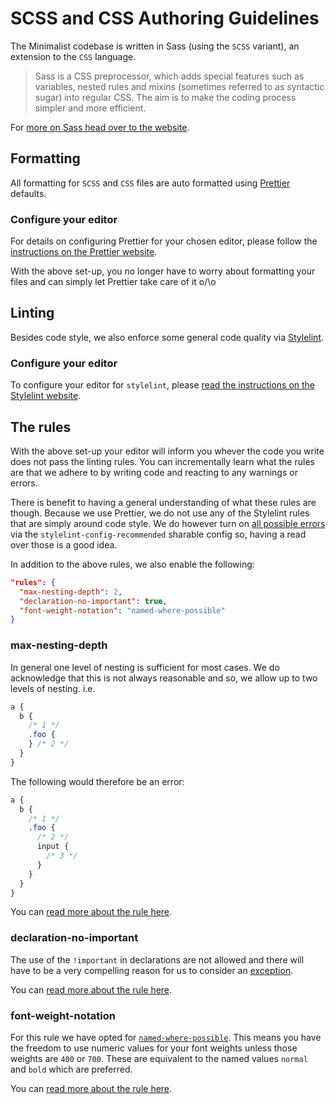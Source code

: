 
<Meta title="Docs/SCSS Authoring Guidelines" />

# SCSS and CSS Authoring Guidelines

The Minimalist codebase is written in Sass (using the `SCSS` variant), an extension to the `CSS` language.

> Sass is a CSS preprocessor, which adds special features such as variables, nested rules and mixins (sometimes referred to as syntactic sugar) into regular CSS. The aim is to make the coding process simpler and more efficient.

For [more on Sass head over to the website](https://sass-lang.com/).

## Formatting

All formatting for `SCSS` and `CSS` files are auto formatted using [Prettier](https://prettier.io) defaults.

### Configure your editor

For details on configuring Prettier for your chosen editor, please follow
the [instructions on the Prettier website](https://prettier.io/docs/en/editors.html).

With the above set-up, you no longer have to worry about formatting your files and
can simply let Prettier take care of it o/\o

## Linting

Besides code style, we also enforce some general code quality via [Stylelint](https://stylelint.io/).

### Configure your editor

To configure your editor for `stylelint`, please [read the instructions on the Stylelint website](https://stylelint.io/user-guide/integrations/editor).

## The rules

With the above set-up your editor will inform you whever the code you write does not pass the linting rules. You can incrementally learn what the rules are that we adhere to by writing code and reacting to any warnings or errors.

There is benefit to having a general understanding of what these rules are though.
Because we use Prettier, we do not use any of the Stylelint rules that are simply
around code style. We do however turn on [all possible errors](https://stylelint.io/user-guide/rules/list#possible-errors) via the `stylelint-config-recommended` sharable config so, having a read over those is a good idea.

In addition to the above rules, we also enable the following:

```json
"rules": {
  "max-nesting-depth": 2,
  "declaration-no-important": true,
  "font-weight-notation": "named-where-possible"
}
```

### max-nesting-depth

In general one level of nesting is sufficient for most cases. We do acknowledge that this is not always reasonable and so, we allow up to two levels of nesting. i.e.

```css
a {
  b {
    /* 1 */
    .foo {
    } /* 2 */
  }
}
```

The following would therefore be an error:

```css
a {
  b {
    /* 1 */
    .foo {
      /* 2 */
      input {
        /* 3 */
      }
    }
  }
}
```

You can [read more about the rule here](https://stylelint.io/user-guide/rules/max-nesting-depth).

### declaration-no-important

The use of the `!important` in declarations are not allowed and there will have to be a very compelling reason for us to consider an [exception](https://stylelint.io/user-guide/ignore-code).

You can [read more about the rule here](https://stylelint.io/user-guide/rules/declaration-no-important).

### font-weight-notation

For this rule we have opted for [`named-where-possible`](https://stylelint.io/user-guide/rules/font-weight-notation#named-where-possible). This means you have the freedom to use numeric values for your font weights unless those weights are `400` or `700`. These are equivalent to the named values `normal` and `bold` which are preferred.

You can [read more about the rule here](https://stylelint.io/user-guide/rules/font-weight-notation).
